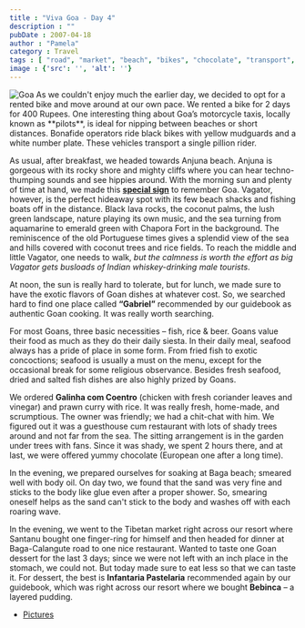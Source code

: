 ```yaml
---
title : "Viva Goa - Day 4"
description : ""
pubDate : 2007-04-18
author : "Pamela"
category : Travel
tags : [ "road", "market", "beach", "bikes", "chocolate", "transport", "dessert", "taxi", "goa", "sea food", "food",]
image : {'src': '', 'alt': ''}
---
```


<Image src={pic1} alt="Goa"/>
As we couldn't enjoy much the earlier day, we decided to opt for a rented bike and move around at our own pace. We rented a bike for 2 days for 400 Rupees. One interesting thing about Goa’s motorcycle taxis, locally known as **pilots**, is ideal for nipping between beaches or short distances. Bonafide operators ride black bikes with yellow mudguards and a white number plate. These vehicles transport a single pillion rider. 

As usual, after breakfast, we headed towards Anjuna beach. Anjuna is gorgeous with its rocky shore and mighty cliffs where you can hear techno-thumping sounds and see hippies around. With the morning sun and plenty of time at hand, we made this **[special sign](http://www.santm.com/gallery3/index.php/2007/goa/beaches/goa)** to remember Goa. Vagator, however, is the perfect hideaway spot with its few beach shacks and fishing boats off in the distance. Black lava rocks, the coconut palms, the lush green landscape, nature playing its own music, and the sea turning from aquamarine to emerald green with Chapora Fort in the background. The reminiscence of the old Portuguese times gives a splendid view of the sea and hills covered with coconut trees and rice fields. To reach the middle and little Vagator, one needs to walk, *but the calmness is worth the effort as big Vagator gets busloads of Indian whiskey-drinking male tourists*.

At noon, the sun is really hard to tolerate, but for lunch, we made sure to have the exotic flavors of Goan dishes at whatever cost. So, we searched hard to find one place called **“Gabriel”** recommended by our guidebook as authentic Goan cooking. It was really worth searching.

For most Goans, three basic necessities – fish, rice & beer. Goans value their food as much as they do their daily siesta. In their daily meal, seafood always has a pride of place in some form. From fried fish to exotic concoctions; seafood is usually a must on the menu, except for the occasional break for some religious observance. Besides fresh seafood, dried and salted fish dishes are also highly prized by Goans.

We ordered **Galinha com Coentro** (chicken with fresh coriander leaves and vinegar) and prawn curry with rice. It was really fresh, home-made, and scrumptious. The owner was friendly; we had a chit-chat with him. We figured out it was a guesthouse cum restaurant with lots of shady trees around and not far from the sea. The sitting arrangement is in the garden under trees with fans. Since it was shady, we spent 2 hours there, and at last, we were offered yummy chocolate (European one after a long time).

In the evening, we prepared ourselves for soaking at Baga beach; smeared well with body oil. On day two, we found that the sand was very fine and sticks to the body like glue even after a proper shower. So, smearing oneself helps as the sand can't stick to the body and washes off with each roaring wave.

In the evening, we went to the Tibetan market right across our resort where Santanu bought one finger-ring for himself and then headed for dinner at Baga-Calangute road to one nice restaurant. Wanted to taste one Goan dessert for the last 3 days; since we were not left with an inch place in the stomach, we could not. But today made sure to eat less so that we can taste it. For dessert, the best is **Infantaria Pastelaria** recommended again by our guidebook, which was right across our resort where we bought **Bebinca** – a layered pudding.

- [Pictures](https://www.flickr.com/photos/santm/albums/72157638402286036/)